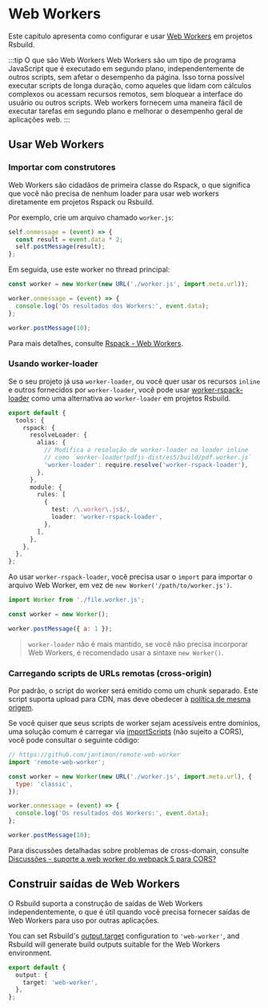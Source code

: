 # Web Workers

Este capítulo apresenta como configurar e usar [Web Workers](https://developer.mozilla.org/en-US/docs/Web/API/Web_Workers_API/Using_web_workers) em projetos Rsbuild.

:::tip O que são Web Workers
Web Workers são um tipo de programa JavaScript que é executado em segundo plano, independentemente de outros scripts, sem afetar o desempenho da página. Isso torna possível executar scripts de longa duração, como aqueles que lidam com cálculos complexos ou acessam recursos remotos, sem bloquear a interface do usuário ou outros scripts. Web workers fornecem uma maneira fácil de executar tarefas em segundo plano e melhorar o desempenho geral de aplicações web.
:::

## Usar Web Workers

### Importar com construtores

Web Workers são cidadãos de primeira classe do Rspack, o que significa que você não precisa de nenhum loader para usar web workers diretamente em projetos Rspack ou Rsbuild.

Por exemplo, crie um arquivo chamado `worker.js`:

```js title=worker.js
self.onmessage = (event) => {
  const result = event.data * 2;
  self.postMessage(result);
};
```

Em seguida, use este worker no thread principal:

```js title=index.js
const worker = new Worker(new URL('./worker.js', import.meta.url));

worker.onmessage = (event) => {
  console.log('Os resultados dos Workers:', event.data);
};

worker.postMessage(10);
```

Para mais detalhes, consulte [Rspack - Web Workers](https://rspack.rs/guide/features/web-workers).

### Usando worker-loader

Se o seu projeto já usa `worker-loader`, ou você quer usar os recursos `inline` e outros fornecidos por `worker-loader`, você pode usar [worker-rspack-loader](https://github.com/rspack-contrib/worker-rspack-loader) como uma alternativa ao `worker-loader` em projetos Rsbuild.

```ts title="rsbuild.config.ts"
export default {
  tools: {
    rspack: {
      resolveLoader: {
        alias: {
          // Modifica a resolução de worker-loader no loader inline
          // como `worker-loader!pdfjs-dist/es5/build/pdf.worker.js`
          'worker-loader': require.resolve('worker-rspack-loader'),
        },
      },
      module: {
        rules: [
          {
            test: /\.worker\.js$/,
            loader: 'worker-rspack-loader',
          },
        ],
      },
    },
  },
};
```

Ao usar `worker-rspack-loader`, você precisa usar o `import` para importar o arquivo Web Worker, em vez de `new Worker('/path/to/worker.js')`.

```js
import Worker from './file.worker.js';

const worker = new Worker();

worker.postMessage({ a: 1 });
```

> `worker-loader` não é mais mantido, se você não precisa incorporar Web Workers, é recomendado usar a sintaxe `new Worker()`.

### Carregando scripts de URLs remotas (cross-origin)

Por padrão, o script do worker será emitido como um chunk separado. Este script suporta upload para CDN, mas deve obedecer à [política de mesma origem](https://developer.mozilla.org/en-US/docs/Web/Security/Same-origin_policy).

Se você quiser que seus scripts de worker sejam acessíveis entre domínios, uma solução comum é carregar via [importScripts](https://developer.mozilla.org/en-US/docs/Web/API/WorkerGlobalScope/importScripts) (não sujeito a CORS), você pode consultar o seguinte código:

```js title=index.js {2}
// https://github.com/jantimon/remote-web-worker
import 'remote-web-worker';

const worker = new Worker(new URL('./worker.js', import.meta.url), {
  type: 'classic',
});

worker.onmessage = (event) => {
  console.log('Os resultados dos Workers:', event.data);
};

worker.postMessage(10);
```

Para discussões detalhadas sobre problemas de cross-domain, consulte [Discussões - suporte a web worker do webpack 5 para CORS?](https://github.com/webpack/webpack/discussions/14648)

## Construir saídas de Web Workers

O Rsbuild suporta a construção de saídas de Web Workers independentemente, o que é útil quando você precisa fornecer saídas de Web Workers para uso por outras aplicações.

You can set Rsbuild's [output.target](/config/output/target) configuration to `'web-worker'`, and Rsbuild will generate build outputs suitable for the Web Workers environment.

```ts
export default {
  output: {
    target: 'web-worker',
  },
};
```

